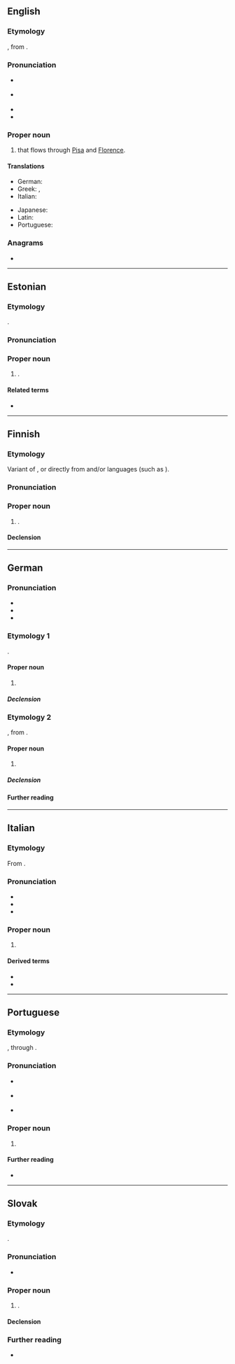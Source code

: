 {{also|Arņo}}
==English==

===Etymology===
{{bor|en|it|Arno}}, from {{der|en|la|Arnus}}. {{etystub|en}}

===Pronunciation===
{{wikipedia}}
* {{a|UK}} {{IPA|en|/ˈɑːnəʊ/}}
* {{a|US}} {{IPA|en|/ˈɑɹnoʊ/}}
* {{enPR|ärʹnō}}
* {{rhymes|en|ɑː(ɹ)nəʊ}}

===Proper noun===
{{en-proper noun}}

# {{place|en|river|r/Tuscany}} that flows through [[Pisa]] and [[Florence]].

====Translations====
{{trans-top|river in Tuscany}}
* German: {{t+|de|Arno|m}}
* Greek: {{t|el|Άρνος|m}}, {{t|el|Άρνο|n}}
* Italian: {{t+|it|Arno|m}}
{{trans-mid}}
* Japanese: {{t|ja|アルノ川|tr=アルノがわ, Aruno-gawa}}
* Latin: {{t|la|Arnus|m}}
* Portuguese: {{t|pt|Arno|m}}
{{trans-bottom}}

===Anagrams===
* {{anagrams|en|a=anor|Aron|NRAO|Nora|Oran|Rona|roan|rona}}

----

==Estonian==

===Etymology===
{{clipping|et|Arnold}}.

===Pronunciation===
{{rfp|et}}

===Proper noun===
{{et-proper noun}}

# {{given name|et|male|dim=Arnold}}.

====Related terms====
* {{l|et|Aarne}}

----

==Finnish==

===Etymology===
Variant of {{m|fi|Aarno}}, or directly from {{der|fi|de|Arno}} and/or {{der|fi|gmq}} languages (such as {{cog|sv|Arne}}).

===Pronunciation===
{{fi-p}}

===Proper noun===
{{fi-proper noun}}

# {{given name|fi|male}}.

====Declension====
{{fi-decl-valo|Arn|||o|a}}

----

==German==

===Pronunciation===
* {{IPA|de|/ˈaʁno/}}
* {{audio|de|De-Arno.ogg|Audio}}
* {{hyphenation|de|Ar|no}}

===Etymology 1===
{{clipping|de}}.

====Proper noun====
{{de-proper noun|m}}

# {{given name|de|male}}{{n-g|, short form of [[Germanic]] compound names beginning with {{m|goh|arn|arn-|eagle}}, such as {{m|de|Arnold}}.}}

=====Declension=====
{{de-decl-noun-m|prop=1|n=sg|s}}

===Etymology 2===
{{bor|de|it|Arno}}, from {{der|de|la|Arnus}}. {{etystub|de}}

====Proper noun====
{{de-proper noun|m|Arno|gen2=Arnos|head=[[der]] Arno}}

# {{place|de|river|r/Tuscany|t1=Arno}}

=====Declension=====
{{de-decl-noun-m|prop=1|n=sg|(s)}}

====Further reading====
{{pedia|lang=de|Arno (Tyrrhenisches Meer)|Arno}}

----

==Italian==

===Etymology===
From {{inh|it|la|Arnus}}. {{etystub|it}}

===Pronunciation===
{{wikipedia|lang=it}}
* {{it-IPA}}
* {{rhymes|it|arno}}
* {{hyphenation|it|Ar|no}}

===Proper noun===
{{it-proper noun|m|head=[[l']]Arno}}

# {{place|it|river|r/Tuscany|t1=Arno}}

====Derived terms====
* {{l|it|lungarno}}
* {{l|it|oltrarno}}

----

==Portuguese==

===Etymology===
{{der|pt|la|Arnus}}, through {{bor|pt|it|Arno}}. {{etystub|en}}

===Pronunciation===
* {{a|Brazil}} {{IPA|pt|/ˈaʁ.nu/}}
* {{a|Portugal}} {{IPA|pt|/ˈaɾ.nu/}}
* {{hyphenation|pt|Ar|no}}

===Proper noun===
{{pt-proper noun|m|head=[[o]] Arno}}

# {{place|pt|river|r/Tuscany|t1=Arno}}

====Further reading====
* {{pedia|Rio Arno|Arno|lang=pt}}

----

==Slovak==

===Etymology===
{{clipping|sk|Arnold}}.

===Pronunciation===
* {{sk-IPA}}

===Proper noun===
{{sk-proper noun|g=m|gen=Arna|decl=chlap}}

# {{given name|et|male|dim=Arnold}}.

====Declension====
{{sk-decl-noun-sg|Arno|Arna|Arnovi|Arna|Arnovi|Arnom}}

===Further reading===
* {{R:SDK|Arnold}}